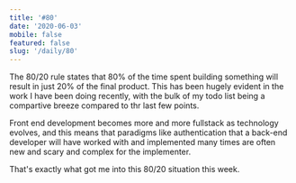 ```yaml
---
title: '#80'
date: '2020-06-03'
mobile: false
featured: false
slug: '/daily/80'
---
```


The 80/20 rule states that 80% of the time spent building something will result in just 20% of the final product. This has been hugely evident in the work I have been doing recently, with the bulk of my todo list being a compartive breeze compared to thr last few points.

Front end development becomes more and more fullstack as technology evolves, and this means that paradigms like authentication that a back-end developer will have worked with and implemented many times are often new and scary and complex for the implementer.

That's exactly what got me into this 80/20 situation this week.

